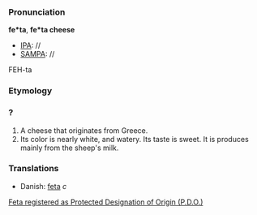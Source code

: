 ===Pronunciation===

'''fe*ta''', '''fe*ta cheese'''
*[[IPA]]: //
*[[SAMPA]]: //
FEH-ta
===Etymology===

===?===

#A cheese that originates from Greece.
#Its color is nearly white, and watery.  Its taste is sweet.  It is produces mainly from the sheep's milk.
===Translations===
*Danish: [[feta]] ''c''

[http://www.dodonidairy.com/Home/Products/General/POP.xml.aspx?Language=2 Feta registered as Protected Designation of Origin (P.D.O.)]